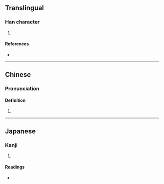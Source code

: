 {{character info/new}}
==Translingual==

===Han character===
{{Han char|rn=72|rad=日|as=07|sn=11|four=|canj=AIHS,XAIHS|ids=⿰日成}}

# {{defn|Han|sort=日07}}

====References====
* {{Han ref|kx=0496.010|dkj=13951|hdz=21506.130|uh=6660|ud=26208}}

----

==Chinese==
{{zh-forms}}

===Pronunciation===
{{zh-pron
|m=shèng
|c=cou4,sing6
|mc=y
|oc=y
}}

====Definition====
# {{defn|lang=yue|sort=日07}}

----

==Japanese==

===Kanji===
{{ja-kanji|grade=|rs=日07}}

# {{defn|lang=ja|sort=日07}}

====Readings====
* {{ja-readings|on=[[せい]] (sei), [[じょう]] (jō)|kun=[[あきらか]] (akiraka)}}